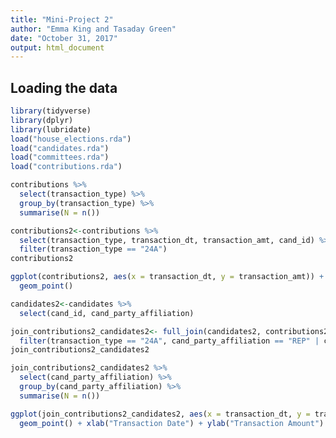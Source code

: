 ```yaml
---
title: "Mini-Project 2"
author: "Emma King and Tasaday Green"
date: "October 31, 2017"
output: html_document
---
```



## Loading the data


```r
library(tidyverse)
library(dplyr)
library(lubridate)
load("house_elections.rda")
load("candidates.rda")
load("committees.rda")
load("contributions.rda")
```


```r
contributions %>%
  select(transaction_type) %>%
  group_by(transaction_type) %>%
  summarise(N = n())
```

```r
contributions2<-contributions %>% 
  select(transaction_type, transaction_dt, transaction_amt, cand_id) %>%
  filter(transaction_type == "24A")
contributions2
```

```r
ggplot(contributions2, aes(x = transaction_dt, y = transaction_amt)) +
  geom_point()
```
```r
candidates2<-candidates %>%
  select(cand_id, cand_party_affiliation) 

```
```r
join_contributions2_candidates2<- full_join(candidates2, contributions2, by = "cand_id") %>%
  filter(transaction_type == "24A", cand_party_affiliation == "REP" | cand_party_affiliation == "DEM") 
join_contributions2_candidates2
```
```r
join_contributions2_candidates2 %>%
  select(cand_party_affiliation) %>%
  group_by(cand_party_affiliation) %>%
  summarise(N = n())
```
```r
ggplot(join_contributions2_candidates2, aes(x = transaction_dt, y = transaction_amt, col = cand_party_affiliation)) + 
  geom_point() + xlab("Transaction Date") + ylab("Transaction Amount")
  
  
```
